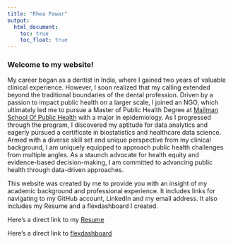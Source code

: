 ```yaml
---
title: "Rhea Pawar"
output: 
  html_document:
    toc: true
    toc_float: true
---
```


### Welcome to my website!

My career began as a dentist in India, where I gained two years of valuable clinical experience. However, I soon realized that my calling extended beyond the traditional boundaries of the dental profession. Driven by a passion to impact public health on a larger scale, I joined an NGO, which ultimately led me to pursue a Master of Public Health Degree at [Mailman School Of Public Health](https://www.publichealth.columbia.edu/) with a major in epidemiology. As I progressed through the program, I discovered my aptitude for data analytics and eagerly pursued a certificate in biostatistics and healthcare data science. Armed with a diverse skill set and unique perspective from my clinical background, I am uniquely equipped to approach public health challenges from multiple angles. As a staunch advocate for health equity and evidence-based decision-making, I am committed to advancing public health through data-driven approaches.

This website was created by me to provide you with an insight of my academic background and professional experience.
It includes links for navigating to my GitHub account, LinkedIn and my email address. It also includes my Resume and a flexdashboard I created.


Here's a direct link to my [Resume](Resume.html)

Here's a direct link to [flexdashboard](flexdashboard.html)
